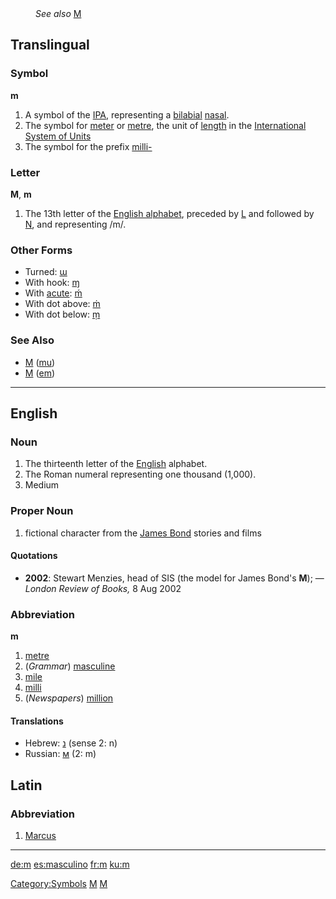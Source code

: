 :''See also'' [[M]]
{{wikipedia}}
==Translingual==
===Symbol===
'''m'''

#A symbol of the [[IPA]], representing a [[bilabial]] [[nasal]].
#The symbol for [[meter]] or [[metre]], the unit of [[length]] in the [[International System of Units]]
#The symbol for the prefix [[milli-]]

[[Category:Symbols]]
[[Category:IPA symbols|M]]

===Letter===
'''M''', '''m'''

#The 13th letter of the [[Wiktionary:About Roman script|English alphabet]], preceded by [[L]] and followed by [[N]], and representing /m/.


===Other Forms===
*Turned: [[ɯ]]
*With hook: [[ɱ]]
*With [[acute]]: [[ḿ]]
*With dot above: [[ṁ]]
*With dot below: [[ṃ]]

===See Also===
*[[Μ]] ([[mu]])
*[[М]] ([[em]])
[[Category:Latin letters|M]]

----

==English==

===Noun===

# The thirteenth letter of the [[English]] alphabet.
# The Roman numeral representing one thousand (1,000).
# Medium

===Proper Noun===
# fictional character from the [[James Bond]] stories and films

====Quotations====
*'''2002''': Stewart Menzies, head of SIS (the model for James Bond's '''M'''); &mdash; ''London Review of Books,'' 8 Aug 2002

===Abbreviation===
'''m'''
# [[metre]]
# (''Grammar'') [[masculine]]
# [[mile]]
# [[milli]]
# (''Newspapers'') [[million]]

====Translations====
*Hebrew: [[נ]] (sense 2: n)
*Russian: [[м]] (2: m)

==Latin==
===Abbreviation===
#[[Marcus]]
----

[[de:m]]
[[es:masculino]]
[[fr:m]]
[[ku:m]]